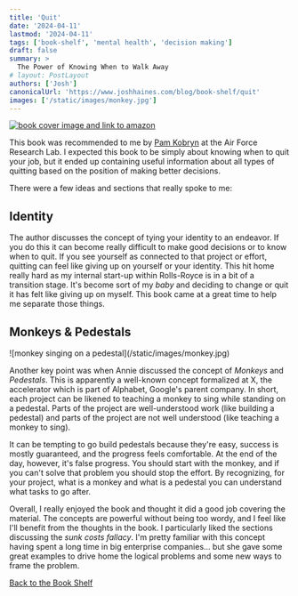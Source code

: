 ```yaml
---
title: 'Quit'
date: '2024-04-11'
lastmod: '2024-04-11'
tags: ['book-shelf', 'mental health', 'decision making']
draft: false
summary: >
  The Power of Knowing When to Walk Away
# layout: PostLayout
authors: ['Josh']
canonicalUrl: 'https://www.joshhaines.com/blog/book-shelf/quit'
images: ['/static/images/monkey.jpg']
---
```


<div className="mx-auto w-1/3">
  <a href="https://www.amazon.com/Quit-Power-Knowing-When-Walk/dp/0593422996">
    <img
      alt="book cover image and link to amazon"
      src="https://m.media-amazon.com/images/I/41T-js9SAzL._SY445_SX342_.jpg"
    />
  </a>
</div>

This book was recommended to me by [Pam Kobryn](https://www.linkedin.com/in/pam-kobryn-b4b5491a6) at the Air Force Research Lab. I expected this book to be simply about knowing when to quit your job, but it ended up containing useful information about all types of quitting based on the position of making better decisions.

There were a few ideas and sections that really spoke to me:

## Identity

The author discusses the concept of tying your identity to an endeavor. If you do this it can become really difficult to make good decisions or to know when to quit. If you see yourself as connected to that project or effort, quitting can feel like giving up on yourself or your identity. This hit home really hard as my internal start-up within Rolls-Royce is in a bit of a transition stage. It's become sort of my _baby_ and deciding to change or quit it has felt like giving up on myself. This book came at a great time to help me separate those things.

## Monkeys & Pedestals

<div className="-mx-2 flex flex-wrap justify-center overflow-hidden xl:-mx-2">
  <div className="my-1 w-full overflow-hidden px-2 xl:my-1 xl:w-3/4 xl:px-2">
    ![monkey singing on a pedestal](/static/images/monkey.jpg)
  </div>
</div>

Another key point was when Annie discussed the concept of _Monkeys_ and _Pedestals_. This is apparently a well-known concept formalized at X, the accelerator which is part of Alphabet, Google's parent company. In short, each project can be likened to teaching a monkey to sing while standing on a pedestal. Parts of the project are well-understood work (like building a pedestal) and parts of the project are not well understood (like teaching a monkey to sing).

It can be tempting to go build pedestals because they're easy, success is mostly guaranteed, and the progress feels comfortable. At the end of the day, however, it's false progress. You should start with the monkey, and if you can't solve that problem you should stop the effort. By recognizing, for your project, what is a monkey and what is a pedestal you can understand what tasks to go after.

Overall, I really enjoyed the book and thought it did a good job covering the material. The concepts are powerful without being too wordy, and I feel like I'll benefit from the thoughts in the book. I particularly liked the sections discussing the _sunk costs fallacy_. I'm pretty familiar with this concept having spent a long time in big enterprise companies… but she gave some great examples to drive home the logical problems and some new ways to frame the problem.

[Back to the Book Shelf](/blog/book-shelf)
